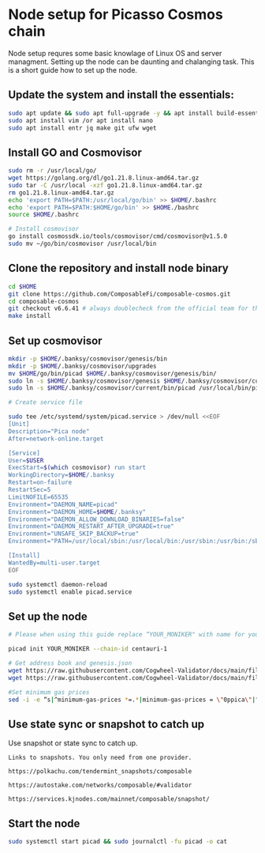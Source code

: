
# Node setup for Picasso Cosmos chain

Node setup requres some basic knowlage of Linux OS and server managment. Setting up the node
can be daunting and chalanging task. This is a short guide how to set up the node.

## Update the system and install the essentials:

```bash
sudo apt update && sudo apt full-upgrade -y && apt install build-essential 
sudo apt install vim /or apt install nano 
sudo apt install entr jq make git ufw wget 
```

## Install GO and Cosmovisor

```bash
sudo rm -r /usr/local/go/
wget https://golang.org/dl/go1.21.8.linux-amd64.tar.gz
sudo tar -C /usr/local -xzf go1.21.8.linux-amd64.tar.gz
rm go1.21.8.linux-amd64.tar.gz
echo 'export PATH=$PATH:/usr/local/go/bin' >> $HOME/.bashrc
echo 'export PATH=$PATH:$HOME/go/bin' >> $HOME./bashrc
source $HOME/.bashrc

# Install cosmovisor
go install cosmossdk.io/tools/cosmovisor/cmd/cosmovisor@v1.5.0
sudo mv ~/go/bin/cosmovisor /usr/local/bin
```

## Clone the repository and install node binary

```bash
cd $HOME 
git clone https://github.com/ComposableFi/composable-cosmos.git
cd composable-cosmos 
git checkout v6.6.41 # always doublecheck from the official team for the right version
make install
```

## Set up cosmovisor

```bash 
mkdir -p $HOME/.banksy/cosmovisor/genesis/bin
mkdir -p $HOME/.banksy/cosmovisor/upgrades
mv $HOME/go/bin/picad $HOME/.banksy/cosmovisor/genesis/bin/
sudo ln -s $HOME/.banksy/cosmovisor/genesis $HOME/.banksy/cosmovisor/current -f
sudo ln -s $HOME/.banksy/cosmovisor/current/bin/picad /usr/local/bin/picad -f

# Create service file

sudo tee /etc/systemd/system/picad.service > /dev/null <<EOF
[Unit]
Description="Pica node"
After=network-online.target

[Service]
User=$USER
ExecStart=$(which cosmovisor) run start
WorkingDirectory=$HOME/.banksy
Restart=on-failure 
RestartSec=5
LimitNOFILE=65535
Environment="DAEMON_NAME=picad"
Environment="DAEMON_HOME=$HOME/.banksy"
Environment="DAEMON_ALLOW_DOWNLOAD_BINARIES=false"
Environment="DAEMON_RESTART_AFTER_UPGRADE=true"
Environment="UNSAFE_SKIP_BACKUP=true"
Environment="PATH=/usr/local/sbin:/usr/local/bin:/usr/sbin:/usr/bin:/sbin:/bin:/usr/games:/usr/local/games:/snap/bin:$HOME/.banksy/cosmovisor/current/bin"

[Install]
WantedBy=multi-user.target
EOF

sudo systemctl daemon-reload
sudo systemctl enable picad.service
```

## Set up the node 

```bash
# Please when using this guide replace “YOUR_MONIKER" with name for your node.

picad init YOUR_MONIKER --chain-id centauri-1

# Get address book and genesis.json
wget https://raw.githubusercontent.com/Cogwheel-Validator/docs/main/files/picasso/genesis.json -O $HOME/.banksy/config/genesis.json
wget https://raw.githubusercontent.com/Cogwheel-Validator/docs/main/files/picasso/addrbook.json -O $HOME/.banksy/config/addrbook.json

#Set minimum gas prices
sed -i -e “s|^minimum-gas-prices *=.*|minimum-gas-prices = \"0ppica\"|" $HOME/.banksy/config/app.toml
```

## Use state sync or snapshot to catch up

Use snapshot or state sync to catch up.


```
Links to snapshots. You only need from one provider.

https://polkachu.com/tendermint_snapshots/composable

https://autostake.com/networks/composable/#validator

https://services.kjnodes.com/mainnet/composable/snapshot/
```

## Start the node

```bash
sudo systemctl start picad && sudo journalctl -fu picad -o cat
```